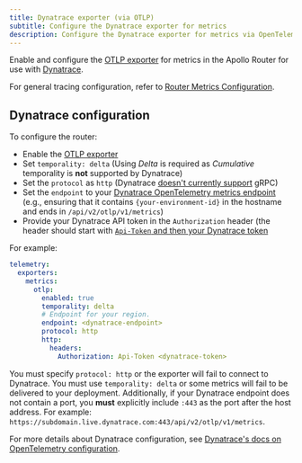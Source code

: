 ```yaml
---
title: Dynatrace exporter (via OTLP)
subtitle: Configure the Dynatrace exporter for metrics
description: Configure the Dynatrace exporter for metrics via OpenTelemetry Protocol (OTLP) in the Apollo Router.
---
```


Enable and configure the [OTLP exporter](./otlp) for metrics in the Apollo Router for use with [Dynatrace](https://dynatrace.com/).

For general tracing configuration, refer to [Router Metrics Configuration](./overview).

## Dynatrace configuration

To configure the router:

- Enable the [OTLP exporter](./otlp#configuration)
- Set `temporality: delta` (Using _Delta_ is required as _Cumulative_ temporality is **not** supported by Dynatrace)
- Set the `protocol` as `http` (Dynatrace [doesn't currently support](https://docs.dynatrace.com/docs/extend-dynatrace/opentelemetry/getting-started/otlp-export) gRPC)
- Set the `endpoint` to your [Dynatrace OpenTelemetry metrics endpoint](https://docs.dynatrace.com/docs/dynatrace-api/environment-api/opentelemetry/post-metrics) (e.g., ensuring that it contains `{your-environment-id}` in the hostname and ends in `/api/v2/otlp/v1/metrics`) 
- Provide your Dynatrace API token in the `Authorization` header (the header should start with [`Api-Token` and then your Dynatrace token](https://docs.dynatrace.com/docs/extend-dynatrace/opentelemetry/getting-started/otlp-export#authentication-export-to-activegate)

For example:

```yaml title="router.yaml"
telemetry:
  exporters:
    metrics:
      otlp:
        enabled: true
        temporality: delta
        # Endpoint for your region.
        endpoint: <dynatrace-endpoint>
        protocol: http
        http:
          headers:
            Authorization: Api-Token <dynatrace-token>
```

<Note>

You must specify `protocol: http` or the exporter will fail to connect to Dynatrace.  You must use `temporality: delta` or some metrics will fail to be delivered to your deployment. 
 Additionally, if your Dynatrace endpoint does not contain a port, you **must** explicitly include `:443` as the port after the host address. For example: `https://subdomain.live.dynatrace.com:443/api/v2/otlp/v1/metrics`.

</Note>

For more details about Dynatrace configuration, see [Dynatrace's docs on OpenTelemetry configuration](https://docs.dynatrace.com/docs/extend-dynatrace/opentelemetry/getting-started/otlp-export).
